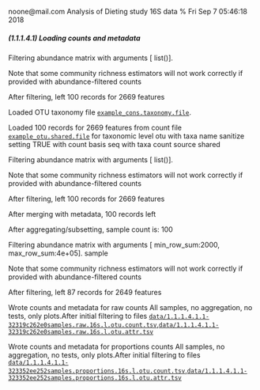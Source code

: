 noone@mail.com
Analysis of Dieting study 16S data
% Fri Sep  7 05:46:18 2018



##### \(1.1.1.4.1\) Loading counts and metadata



Filtering abundance matrix with arguments [ list()]. 


Note that some community richness estimators will not work correctly 
               if provided with abundance-filtered counts


After filtering, left 100 records for 2669 features


Loaded OTU taxonomy file [`example_cons.taxonomy.file`](example_cons.taxonomy.file).


Loaded 100 records for 2669 features from count file [`example_otu.shared.file`](example_otu.shared.file) for taxonomic level otu 
                       with taxa name sanitize setting TRUE with count basis seq with taxa count source shared


Filtering abundance matrix with arguments [ list()]. 


Note that some community richness estimators will not work correctly 
               if provided with abundance-filtered counts


After filtering, left 100 records for 2669 features


After merging with metadata, 100 records left


After aggregating/subsetting, sample count is: 100


Filtering abundance matrix with arguments [ min_row_sum:2000, max_row_sum:4e+05]. sample


Note that some community richness estimators will not work correctly 
               if provided with abundance-filtered counts


After filtering, left 87 records for 2649 features


Wrote counts and metadata for raw counts All samples, no aggregation, no tests, only plots.After initial filtering to files [`data/1.1.1.4.1.1-32319c262e0samples.raw.16s.l.otu.count.tsv`](data/1.1.1.4.1.1-32319c262e0samples.raw.16s.l.otu.count.tsv),[`data/1.1.1.4.1.1-32319c262e0samples.raw.16s.l.otu.attr.tsv`](data/1.1.1.4.1.1-32319c262e0samples.raw.16s.l.otu.attr.tsv)


Wrote counts and metadata for proportions counts All samples, no aggregation, no tests, only plots.After initial filtering to files [`data/1.1.1.4.1.1-323352ee252samples.proportions.16s.l.otu.count.tsv`](data/1.1.1.4.1.1-323352ee252samples.proportions.16s.l.otu.count.tsv),[`data/1.1.1.4.1.1-323352ee252samples.proportions.16s.l.otu.attr.tsv`](data/1.1.1.4.1.1-323352ee252samples.proportions.16s.l.otu.attr.tsv)
